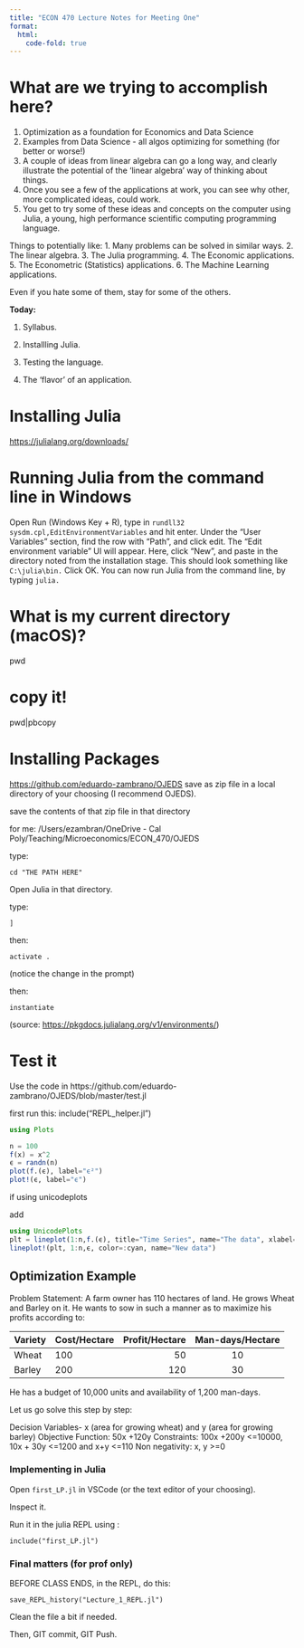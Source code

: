 ```yaml
---
title: "ECON 470 Lecture Notes for Meeting One"
format:
  html:
    code-fold: true
---
```


# What are we trying to accomplish here?

1. Optimization as a foundation for Economics and Data Science
2. Examples from Data Science - all algos optimizing for something (for better or worse!)
3. A couple of ideas from linear algebra can go a long way, and clearly illustrate the potential of the 'linear algebra' way of thinking about things.
4. Once you see a few of the applications at work, you can see why other, more complicated ideas, could work.
5. You get to try some of these ideas and concepts on the computer using Julia, a young, high performance scientific computing programming language.

Things to potentially like:
1. Many problems can be solved in similar ways.
2. The linear algebra.
3. The Julia programming.
4. The Economic applications.
5. The Econometric (Statistics) applications.
6. The Machine Learning applications.

Even if you hate some of them, stay for some of the others.

**Today:**

(@) Syllabus.

(@) Installling Julia.

(@) Testing the language.

(@) The 'flavor' of an application.


# Installing Julia

<https://julialang.org/downloads/>

# Running Julia from the command line in Windows

Open Run (Windows Key + R), type in `rundll32 sysdm.cpl,EditEnvironmentVariables` and hit enter.
Under the "User Variables" section, find the row with "Path", and click edit.
The "Edit environment variable" UI will appear. Here, click "New", and paste in the directory noted from the installation stage. This should look something like `C:\julia\bin.`
Click OK. You can now run Julia from the command line, by typing `julia.`

# What is my current directory (macOS)?

pwd

# copy it!

pwd|pbcopy

# Installing Packages

<https://github.com/eduardo-zambrano/OJEDS>
save as zip file in a local directory of your choosing (I recommend OJEDS).

save the contents of that zip file in that directory

for me:
/Users/ezambran/OneDrive - Cal Poly/Teaching/Microeconomics/ECON_470/OJEDS

type:

`cd "THE PATH HERE"`

Open Julia in that directory.

type:

`]`

then:

`activate .`

(notice the change in the prompt)

then:

`instantiate`

(source: <https://pkgdocs.julialang.org/v1/environments/>)

# Test it
Use the code in https://github.com/eduardo-zambrano/OJEDS/blob/master/test.jl

first run this:
include("REPL_helper.jl")

```julia
using Plots

n = 100
f(x) = x^2
ϵ = randn(n)
plot(f.(ϵ), label="ϵ²")
plot!(ϵ, label="ϵ")
```

if using unicodeplots

add

```julia
using UnicodePlots
plt = lineplot(1:n,f.(ϵ), title="Time Series", name="The data", xlabel="t")
lineplot!(plt, 1:n,ϵ, color=:cyan, name="New data")
```

## Optimization Example

Problem Statement: A farm owner has 110 hectares of land. He grows Wheat and Barley on it. He wants to sow in such a manner as to maximize his profits according to:

| Variety | Cost/Hectare | Profit/Hectare | Man-days/Hectare |
|---------|:-----|------:|:------:|
| Wheat     | 100   |    50 |   10   |
| Barley     | 200  |   120 |  30   |

He has a budget of 10,000 units and availability of 1,200 man-days.

 Let us go solve this step by step: 

Decision Variables- x (area for growing wheat) and y (area for growing barley)
Objective Function: 50x +120y
Constraints: 100x +200y <=10000, 10x + 30y <=1200 and x+y <=110
Non negativity: x, y >=0

### Implementing in Julia

Open `first_LP.jl` in VSCode (or the text editor of your choosing).

Inspect it.

Run it in the julia REPL using :

`include("first_LP.jl")`

### Final matters (for prof only)
BEFORE CLASS ENDS, in the REPL, do this:

`save_REPL_history("Lecture_1_REPL.jl")`

Clean the file a bit if needed.

Then, GIT commit, GIT Push.